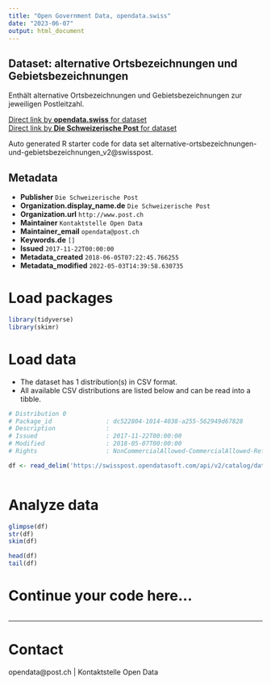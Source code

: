```yaml
---
title: "Open Government Data, opendata.swiss"
date: "2023-06-07"
output: html_document
---
```


## Dataset: alternative Ortsbezeichnungen und Gebietsbezeichnungen

Enthält alternative Ortsbezeichnungen und Gebietsbezeichnungen zur jeweiligen Postleitzahl.

[Direct link by **opendata.swiss** for dataset](https://opendata.swiss/de/dataset/alternative-ortsbezeichnungen-und-gebietsbezeichnungen)<br>
[Direct link by **Die Schweizerische Post** for dataset](https://swisspost.opendatasoft.com/explore/dataset/alternative-ortsbezeichnungen-und-gebietsbezeichnungen_v2)

Auto generated R starter code for data set alternative-ortsbezeichnungen-und-gebietsbezeichnungen_v2@swisspost.

## Metadata

- **Publisher** `Die Schweizerische Post`
- **Organization.display_name.de** `Die Schweizerische Post`
- **Organization.url** `http://www.post.ch`
- **Maintainer** `Kontaktstelle Open Data`
- **Maintainer_email** `opendata@post.ch`
- **Keywords.de** `[]`
- **Issued** `2017-11-22T00:00:00`
- **Metadata_created** `2018-06-05T07:22:45.766255`
- **Metadata_modified** `2022-05-03T14:39:58.630735`


# Load packages

```r

library(tidyverse)
library(skimr)

```

# Load data

-   The dataset has 1 distribution(s) in CSV format.
-   All available CSV distributions are listed below and can be read into a tibble.

```r

# Distribution 0
# Package_id               : dc522804-1014-4038-a255-562949d67828
# Description              : 
# Issued                   : 2017-11-22T00:00:00
# Modified                 : 2018-05-07T00:00:00
# Rights                   : NonCommercialAllowed-CommercialAllowed-ReferenceRequired

df <- read_delim('https://swisspost.opendatasoft.com/api/v2/catalog/datasets/alternative-ortsbezeichnungen-und-gebietsbezeichnungen_v2/exports/csv')



```

# Analyze data

```r

glimpse(df)
str(df)
skim(df)

head(df)
tail(df)

```

# Continue your code here...

```r

```

------------------------------------------------------------------------

# Contact

opendata@post.ch | Kontaktstelle Open Data
